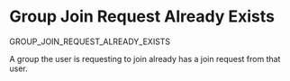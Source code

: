 # Group Join Request Already Exists

<Summary>GROUP_JOIN_REQUEST_ALREADY_EXISTS</Summary>

A group the user is requesting to join already has a join request from that user.

